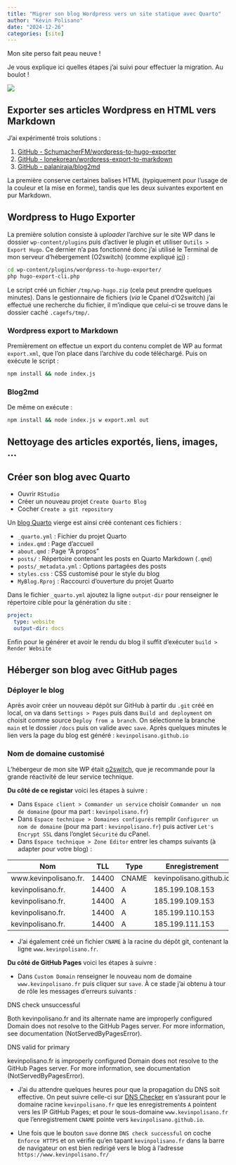 ```yaml
---
title: "Migrer son blog Wordpress vers un site statique avec Quarto"
author: "Kévin Polisano"
date: "2024-12-26"
categories: [site]
---
```


Mon site perso fait peau neuve !

Je vous explique ici quelles étapes j'ai suivi pour effectuer la migration. Au boulot !

![](thumbnail.jpg)

## Exporter ses articles Wordpress en HTML vers Markdown

J'ai expérimenté trois solutions :

1.  [GitHub - SchumacherFM/wordpress-to-hugo-exporter](https://github.com/SchumacherFM/wordpress-to-hugo-exporter)
2.  [GitHub - lonekorean/wordpress-export-to-markdown](https://github.com/lonekorean/wordpress-export-to-markdown)
3.  [GitHub - palaniraja/blog2md](https://github.com/palaniraja/blog2md)

La première conserve certaines balises HTML (typiquement pour l'usage de la couleur et la mise en forme), tandis que les deux suivantes exportent en pur Markdown.

## Wordpress to Hugo Exporter

La première solution consiste à *uploader* l'archive sur le site WP dans le dossier `wp-content/plugins` puis d'activer le plugin et utiliser `Outils > Export Hugo`. Ce dernier n'a pas fonctionné donc j'ai utilisé le Terminal de mon serveur d'hébergement (O2switch) (comme expliqué [ici](file:///Users/polisank/Zotero/storage/ERLHNLWT/jai-enfin-migre-de-wordpress-a-hugo-partie-2.html)) :

``` bash
cd wp-content/plugins/wordpress-to-hugo-exporter/
php hugo-export-cli.php
```

Le script créé un fichier `/tmp/wp-hugo.zip` (cela peut prendre quelques minutes). Dans le gestionnaire de fichiers (*via* le Cpanel d'O2switch) j'ai effectué une recherche du fichier, il m'indique que celui-ci se trouve dans le dossier caché `.cagefs/tmp/`.

### Wordpress export to Markdown

Premièrement on effectue un export du contenu complet de WP au format `export.xml`, que l'on place dans l'archive du code téléchargé. Puis on exécute le script :

``` bash
npm install && node index.js
```

### Blog2md

De même on exécute :

``` bash
npm install && node index.js w export.xml out
```

## Nettoyage des articles exportés, liens, images, ...

## Créer son blog avec Quarto

-   Ouvrir `RStudio`
-   Créer un nouveau projet `Create Quarto Blog`
-   Cocher `Create a git repository`

Un [blog Quarto](https://quarto.org/docs/websites/website-blog.html) vierge est ainsi créé contenant ces fichiers :

-   `_quarto.yml` : Fichier du projet Quarto
-   `index.qmd` : Page d'accueil
-   `about.qmd` : Page "À propos"
-   `posts/` : Répertoire contenant les posts en Quarto Markdown (`.qmd`)
-   `posts/_metadata.yml` : Options partagées des posts
-   `styles.css` : CSS customisé pour le style du blog
-   `MyBlog.Rproj` : Raccourci d'ouverture du projet Quarto

Dans le fichier `_quarto.yml` ajoutez la ligne `output-dir` pour renseigner le répertoire cible pour la génération du site :

``` yaml
project:
  type: website
  output-dir: docs
```

Enfin pour le générer et avoir le rendu du blog il suffit d'exécuter `build > Render Website`

## Héberger son blog avec GitHub pages

### Déployer le blog

Après avoir créer un nouveau dépôt sur GitHub à partir du `.git` créé en local, on va dans `Settings > Pages` puis dans `Build and deployment` on choisit comme source `Deploy from a branch`. On sélectionne la branche `main` et le dossier `/docs` puis on valide avec `save`. Après quelques minutes le lien vers la page du blog est généré : `kevinpolisano.github.io`

### Nom de domaine customisé

L'hébergeur de mon site WP était [o2switch](https://www.o2switch.fr/), que je recommande pour la grande réactivité de leur service technique. 

**Du côté de ce registar** voici les étapes à suivre :

-   Dans `Espace client > Commander un service` choisir `Commander un nom de domaine` (pour ma part : `kevinpolisano.fr`)
-   Dans `Espace technique > Domaines configurés` remplir `Configurer un nom de domaine` (pour ma part : `kevinpolisano.fr`) puis activer `Let's Encrypt SSL` dans l'onglet `Sécurité` du cPanel.
-   Dans `Espace technique > Zone Editor` entrer les champs suivants (à adapter pour votre blog) :\

| Nom                   | TLL   | Type  | Enregistrement          |
|-----------------------|-------|-------|-------------------------|
| www.kevinpolisano.fr. | 14400 | CNAME | kevinpolisano.github.io |
| kevinpolisano.fr.     | 14400 | A     | 185.199.108.153         |
| kevinpolisano.fr.     | 14400 | A     | 185.199.109.153         |
| kevinpolisano.fr.     | 14400 | A     | 185.199.110.153         |
| kevinpolisano.fr.     | 14400 | A     | 185.199.111.153         |

- J'ai également créé un fichier `CNAME` à la racine du dépôt git, contenant la ligne `www.kevinpolisano.fr`.

**Du côté de GitHub Pages** voici les étapes à suivre :

- Dans `Custom Domain` renseigner le nouveau nom de domaine `www.kevinpolisano.fr` puis cliquer sur `save`. À ce stade j'ai obtenu à tour de rôle les messages d'erreurs suivants :

::: {.callout-important}

DNS check unsuccessful

Both kevinpolisano.fr and its alternate name are improperly configured
Domain does not resolve to the GitHub Pages server. For more information, see documentation (NotServedByPagesError).

:::

::: {.callout-warning}

DNS valid for primary

kevinpolisano.fr is improperly configured
Domain does not resolve to the GitHub Pages server. For more information, see documentation (NotServedByPagesError).

::: 

- J'ai du attendre quelques heures pour que la propagation du DNS soit effective. On peut suivre celle-ci sur [DNS Checker](https://dnschecker.org/) en s'assurant pour le domaine racine `kevinpolisano.fr` que les enregistrements `A` pointent vers les IP GitHub Pages; et pour le sous-domaine `www.kevinpolisano.fr` que l'enregistrement `CNAME` pointe vers `kevinpolisano.github.io`.

- Une fois que le bouton `save` donne `DNS check successful` on coche `Enforce HTTPS` et on vérifie qu'en tapant `kevinpolisano.fr` dans la barre de navigateur on est bien redirigé vers le blog à l'adresse `https://www.kevinpolisano.fr/` 

